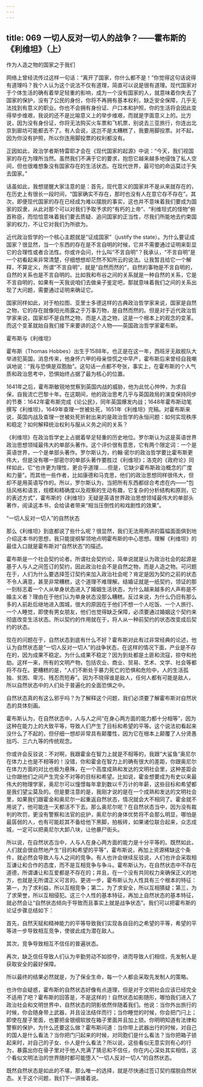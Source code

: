 ```yaml
---
---
---
```

title: 069 一切人反对一切人的战争？——霍布斯的《利维坦》（上）
---







作为人造之物的国家之于我们

网络上曾经流传过这样一句话：“离开了国家，你什么都不是！”你觉得这句话说得有道理吗？我个人认为这个说法不仅有道理，简直可以说是很有道理。现代国家对于个体生活的确有着举足轻重的影响，成为一个没有国家的人，就意味着你失去了国家的保护，没有了公民的身份，你将不再拥有基本权利，缺乏安全保障，几乎无法找到有意义的职业。你也不会拥有身份证、户口本和护照，你的生活将会因此变得举步维艰，我说的还不是比喻意义上的举步维艰，而就是字面意义上的。比方说，因为没有身份证，你将无法购买火车票和飞机票，别说去三亚旅行，你连出北京到廊坊可能都去不了。有人会说，这岂不是太糟糕了，我要用脚投票。对不起，因为你没有护照，所以你连用脚投票的权利都没有。

正因如此，政治学者斯特雷耶才会在《现代国家的起源》中说：“今天，我们视国家的存在为理所当然。虽然我们不满于它的要求，抱怨它越来越多地侵蚀了私人空间，但也很难想象没有国家存在的生活状态。在现代世界，最可怕的命运莫过于失去国家。”

话虽如此，我想提醒大家注意的是：首先，现代意义的国家并不是从来就存在的，在历史上有很长一段时间，“国家确实不存在，那时也没有人在意它存不存在”。其次，即便现代国家的存在已经成为难以摆脱的事实，这也并不意味着我们要成为国家的奴隶，从此对那个可以对我们予取予求的“有朽的上帝”、“利维坦式的怪物”俯首称臣，而恰恰意味着我们要去质疑、追问国家的正当性，尽我们所能地去约束国家的权力，不让它对我们为所欲为。

近代政治哲学的一个核心主题就是“证成国家”（justify the state）。为什么要证成国家？很显然，当一个东西的存在是不言自明的时候，它并不需要通过证明来彰显它的合理性或者合法性。你或许会问，什么叫“不言自明”？我承认，“不言自明”是一个初看起来非常清楚，仔细想想却茫然不知所云的说法。让我暂且给它一个解释，不算定义，所谓“不言自明”，就是“自然而然的”，自然的事物是不言自明的，自然的关系也是不言自明的。比如我和布谷之间的关系就是一种自然的关系，它是不言自明的，如果有一天我说咱们去做亲子鉴定吧，那就意味着我们之间的关系出现了大问题，需要通过证明来确证它。

国家同样如此，对于柏拉图、亚里士多德这样的古典政治哲学家来说，国家是自然之物，它的存在就像阳光雨露之于万事万物，是自然而然的。但是对于近代政治哲学家来说，国家却不是自然之物，而是人造之物，这是一个根本上的观念的变革。而这个变革就始自我们接下来要讲的这个人物——英国政治哲学家霍布斯。


霍布斯与《利维坦》

霍布斯（Thomas Hobbes）出生于1588年。也正是在这一年，西班牙无敌舰队大举进犯英国，消息传来，他身怀六甲的母亲惊慌之中早产，霍布斯后来曾经自我嘲讽地说：“我与恐惧是双胞胎”。这句话一点都不夸张，事实上，在霍布斯的个人气质和政治思考中，恐惧始终占据了最为核心的位置。

1641年之后，霍布斯敏锐地觉察到英国内战的威胁，他为此忧心忡忡，为求自保，自我流亡巴黎十年。在这期间，他的政治思考几乎与英国政局的演变保持同步的节奏：1642年霍布斯完成《论公民》，同年英国爆发内战；1648年霍布斯动笔撰写《利维坦》，1649年查理一世被处死，1651年《利维坦》完稿。对霍布斯来说，英国内战及查理一世被处死折射出来的是政治哲学的永恒问题：如何实现秩序和稳定？如何解释统治权利与服从义务之间的关系？

《利维坦》在政治哲学史上占据着举足轻重的历史地位。罗尔斯认为这是英语世界政治思想领域最伟大的单部头著作。这个评价很有意思，它有两个限定词：一个是英语世界，一个是单部头著作。罗尔斯认为，约翰·密尔的政治哲学要比霍布斯更伟大，但是没有哪一部密尔的单部头著作要胜过《利维坦》；洛克的《政府论》同样如此，它“也许更为理性，更合乎道理……但是，它缺少霍布斯政治概念的广度和力量”。而其他一些作者，比如康德和马克思，他们的政治思想同样很伟大，但却不是用英语写作的。所以，罗尔斯认为，当把所有东西都综合考虑在内——“包括风格和语言，规模和精确度以及观察的生动有趣，它复杂的分析结构和原则，它的表述方式”，霍布斯的《利维坦》无疑是英语世界政治思想领域最伟大的单部头著作，阅读这本书，会给读者带来“相当压倒性的和戏剧性的效果”。


“一切人反对一切人”的自然状态

那么《利维坦》到底都说了些什么呢？很显然，我们无法用两讲的篇幅面面俱到地介绍这本书的思想，我只能提纲挈领地点明霍布斯的中心思想。理解《利维坦》的最佳入口就是霍布斯对“自然状态”的描述。

霍布斯是一个社会契约论者。所谓社会契约论，简单说就是认为政治社会的起源是基于人与人之间签订的契约，因此政治社会不是自然之物，而是人造之物。可问题在于，人们为什么要选择签订契约来加入政治社会呢？肯定是因为契约之前的状态不令人满意，甚至非常糟糕，这个道理不难理解。结婚证就是一纸契约，领证的那一刻标志着一个人从单身状态进入了婚姻生活状态，为什么越来越多的人声称是不婚主义者？理由在于他们认为单身状态没那么糟糕。反过来说，为什么仍旧有那么多的人前赴后继地进入围城，很大的原因在于他们不想一个人吃饭、一个人旅行、一个人睡觉，即使有男女朋友，他们也觉得缺乏保障，必须要通过婚姻这个契约来彻底改变生活状态。所以契约的作用就在于，将人从一种前契约的状态改变成后契约的状态。

现在的问题在于，自然状态到底有什么不好？霍布斯对此有过非常经典的论述，他认为自然状态是“一切人反对一切人”的战争状态，在这样的情况下面，产业是不存在的，因为成果不稳定。为什么成果不稳定？因为到处都是土匪和流寇，掠夺和抢劫。这样一来，所有的文明产物，包括农业、商业、贸易、艺术、文学、社会等都将不存在。更糟糕的是，“人们不断处于暴力死亡的恐惧和危险中，人的生活孤独、贫困、卑污、残忍而短寿”。因为不晓得谁是敌人，任何人都有可能是敌人，所以自然状态中的人们处于普遍化的全面恐惧之中。

自然状态真的有这么邪乎吗？为了解释这个问题，我们必须要了解霍布斯对自然状态的具体刻画。

霍布斯认为，在自然状态中，人与人之间“在身心两方面的能力都十分相等”，因为这种在能力上的大致平等，导致人们产生了目标和希望的平等。这个说法初看起来没什么了不起的，但仔细一想却非常具有颠覆性，因为它在根本上颠覆了人分贤愚拙巧、三六九等的传统观念。

你或许会反驳说：不对啊，我跟霍金在智力上就是不相等的，我跟“大鲨鱼”奥尼尔在体力上也是不相等的！没错，你和霍金在智力上的确有很大的差距，你跟奥尼尔在体力方面的对比也极为悬殊，在一个高度成熟和发达的文明社会里，这种差距会让你跟他们之间产生完全不对等的目标和希望。比如说，霍金想要成为有史以来最伟大的物理学家，奥尼尔可以憧憬每年拿到数以千万计的年薪，这些目标和希望都是我们望尘莫及的。但是要注意的是，我刚才说的是在一个成熟和发达的文明社会里，如果我们跟霍金和奥尼尔一起重返自然状态，情况就会大不相同了。霍金就不用说了，他可能连一天都活不下去。那么奥尼尔呢？在自然状态当中，因为没有裁判的吹罚，更没有警察和法官的庇护，奥尼尔的身体优势将不会那么明显，哪怕是最孱弱的人，也有可能趁其不备给他下黑脚，拍板砖，如果诸位联合起来，众志成城，一定可以把奥尼尔大卸八块，让他暴尸街头。

所以说，在自然状态当中，人与人在身心两方面的能力是十分平等的。既然如此，人们就会很自然地产生“目的和希望的平等”，霍布斯说，再加上资源稀缺这个条件，就必然会导致人与人之间的竞争。有人也许会继续反驳说，人们也许会采取相互谦让和合作的态度，而不是互相竞争与争斗。霍布斯认为，在自然状态中不存在道德，所谓谦让和互爱都是不存在的；并且，在一个没有共同权力来确保正义的地方，也就是无所谓正义可言的。更进一步，霍布斯认为人性具有三个根本的特征：第一，为了求利益，所以互相竞争；第二，为了求安全，所以互相猜疑；第三，为了求荣誉，所以互相侵犯。这三个人性的基本特征，再加上自然状态的基本特征，就必然会让“自然状态倾向于导致而且事实上就是战争状态”。我们可以把霍布斯的论证步骤总结如下：

首先，自然天赋和精神能力的平等导致我们实现各自目的之希望的平等，希望的平等进一步导致相互竞争，使彼此成为潜在敌人。

其次，竞争导致相互不信任的普遍状态。

再次，缺乏信任导致人们认为辛勤劳动不如掠夺，进而导致人们相信，先发制人是获取安全的最好保障。

所以最终的结果必然就是，为了保全生命，每一个人都会采取先发制人的策略。

也许你会疑惑，霍布斯的自然状态好像有点道理，但是对于文明社会应该已经完全不适用了吧？霍布斯的回答是，不是这样的！自然状态如影随形，哪怕我们进入了政治社会和文明世界中，自然状态的阴影依然伴随着我们。他说：当你外出旅行的时候，你会随身带上武器，并且设法结伴而行；当你睡觉的时候，你会把门闩上；即使在屋子里面，也要把金银细软放在箱子里面并且加上锁。你明明知道有法律和警察的保护，为什么还要这么做？霍布斯问道：当你带上武器出行的时候，对自己的国人是什么看法？当你把门闩起来的时候，对同胞们是什么看法？当你把箱子锁起来时，对自己的子女、仆人是什么看法？所以说，这些看似无意实则有心的行为，暴露出你在骨子里对于他人充满了猜忌和不信任，你在内心深处其实相信，这个看似文明法治的世界随时都可能堕入“一切人反对一切人”的自然状态。

既然自然状态是如此的不堪，那么唯一的选择，就是尽快通过签订契约摆脱自然状态。关于这个问题，我们下一讲接着说。